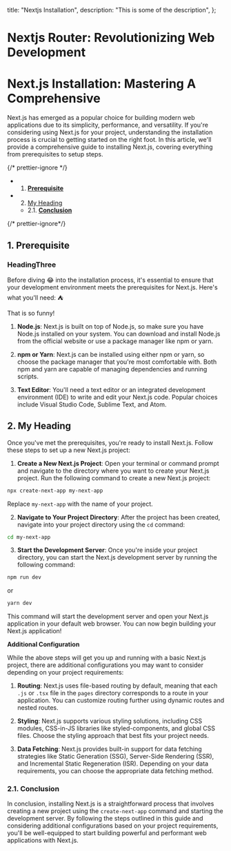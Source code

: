 
  title: "Nextjs Installation",
  description: "This is some of the description",
};

<h1 id="title">Nextjs Router: Revolutionizing Web Development</h1>

# **Next.js Installation: Mastering A Comprehensive**

Next.js has emerged as a popular choice for building modern web applications due to its simplicity, performance, and versatility. If you're considering using Next.js for your project, understanding the installation process is crucial to getting started on the right foot. In this article, we'll provide a comprehensive guide to installing Next.js, covering everything from prerequisites to setup steps.

{/* prettier-ignore */}
<TOC>
- 1. [**Prerequisite**](#Prerequisite)
- 2. [My Heading](#MyHeading)
  - 2.1. [**Conclusion**](#Conclusion)
</TOC>
{/* prettier-ignore*/}

## 1. **Prerequisite** <a name='Prerequisite'></a>

<h3 id="introduction">HeadingThree</h3>

Before diving :joy: into the installation process, it's essential to ensure that your development environment meets the prerequisites for Next.js. Here's what you'll need: :tent:

That is so funny!

1. **Node.js**: Next.js is built on top of Node.js, so make sure you have Node.js installed on your system. You can download and install Node.js from the official website or use a package manager like npm or yarn.

2. **npm or Yarn**: Next.js can be installed using either npm or yarn, so choose the package manager that you're most comfortable with. Both npm and yarn are capable of managing dependencies and running scripts.

3. **Text Editor**: You'll need a text editor or an integrated development environment (IDE) to write and edit your Next.js code. Popular choices include Visual Studio Code, Sublime Text, and Atom.

## 2. <a name='MyHeading'></a>My Heading

Once you've met the prerequisites, you're ready to install Next.js. Follow these steps to set up a new Next.js project:

1. **Create a New Next.js Project**: Open your terminal or command prompt and navigate to the directory where you want to create your Next.js project. Run the following command to create a new Next.js project:

```bash
npx create-next-app my-next-app
```

Replace `my-next-app` with the name of your project.

2. **Navigate to Your Project Directory**: After the project has been created, navigate into your project directory using the `cd` command:

```bash
cd my-next-app
```

3. **Start the Development Server**: Once you're inside your project directory, you can start the Next.js development server by running the following command:

```bash
npm run dev
```

or

```bash
yarn dev
```

This command will start the development server and open your Next.js application in your default web browser. You can now begin building your Next.js application!

**Additional Configuration**

While the above steps will get you up and running with a basic Next.js project, there are additional configurations you may want to consider depending on your project requirements:

1. **Routing**: Next.js uses file-based routing by default, meaning that each `.js` or `.tsx` file in the `pages` directory corresponds to a route in your application. You can customize routing further using dynamic routes and nested routes.

2. **Styling**: Next.js supports various styling solutions, including CSS modules, CSS-in-JS libraries like styled-components, and global CSS files. Choose the styling approach that best fits your project needs.

3. **Data Fetching**: Next.js provides built-in support for data fetching strategies like Static Generation (SSG), Server-Side Rendering (SSR), and Incremental Static Regeneration (ISR). Depending on your data requirements, you can choose the appropriate data fetching method.

### 2.1. <a name='Conclusion'></a>**Conclusion**

In conclusion, installing Next.js is a straightforward process that involves creating a new project using the `create-next-app` command and starting the development server. By following the steps outlined in this guide and considering additional configurations based on your project requirements, you'll be well-equipped to start building powerful and performant web applications with Next.js.
